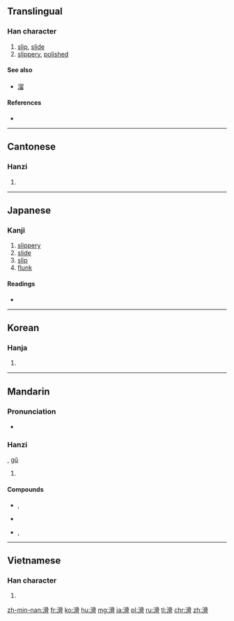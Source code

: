 {{also|磆}}
==Translingual==

===Han character===
{{Han char|rn=85|rad=水|as=10|sn=13|four=3712<sub>7</sub>|canj=水月月月 (EBBB)|ids=⿰[[氵]][[骨]]}}

# [[slip]], [[slide]]
# [[slippery]], [[polished]]

====See also====
* [[溜]]

====References====
* {{Han ref|kx=0643.030|dkj=18032|dj=1050.100|hdz=31678.040|uh=6ED1|ud=28369|bh=B7C6|bd=47046}}

----

==Cantonese==

===Hanzi===
{{yue-hanzi|jyut=[[gwat1]], [[waat6]]|y=gwat1, waat6}}

# {{defn|lang=yue|sort=水10}}

----

==Japanese==

===Kanji===
{{ja-kanji|grade=c|rs=水10}}

# [[slippery]]
# [[slide]]
# [[slip]]
# [[flunk]]

====Readings====
* {{ja-readings|kanon=[[かつ]] (katsu), [[こつ]] (kotsu)|kun=[[なめらか]] (nameraka), [[すべる]] (suberu)}}

----

==Korean==

===Hanja===
{{ko-hanja|hangeul=[[활]], [[골]]|eumhun=|rv=hwal, gol|mr=hwal, kol|y=hwal, kol}}

# {{defn|lang=ko|sort=水10}}

----

==Mandarin==

===Pronunciation===
* {{audio|Zh-huá.ogg|Audio|lang=cmn}}

===Hanzi===
{{cmn-hanzi|pin=[[huá]] ([[hua2]])|wg=hua<sup>2</sup>}}, [[gǔ]]

# {{defn|lang=cmn|sort=水10}}

====Compounds====
* {{l|cmn|滑板車}}, {{l|cmn|滑板车|tr=huábǎnchē}}
* {{l|cmn|滑冰|tr=huábīng}}
* {{l|cmn|滑行車}}, {{l|cmn|滑行车|tr=huáxíngchē}}

----

==Vietnamese==

===Han character===
{{vi-hantu|[[hoạt]], [[gột]], [[cốt]]|rs=水10}}

# {{defn|lang=vi|sort=水10}}

[[zh-min-nan:滑]]
[[fr:滑]]
[[ko:滑]]
[[hu:滑]]
[[mg:滑]]
[[ja:滑]]
[[pl:滑]]
[[ru:滑]]
[[tl:滑]]
[[chr:滑]]
[[zh:滑]]